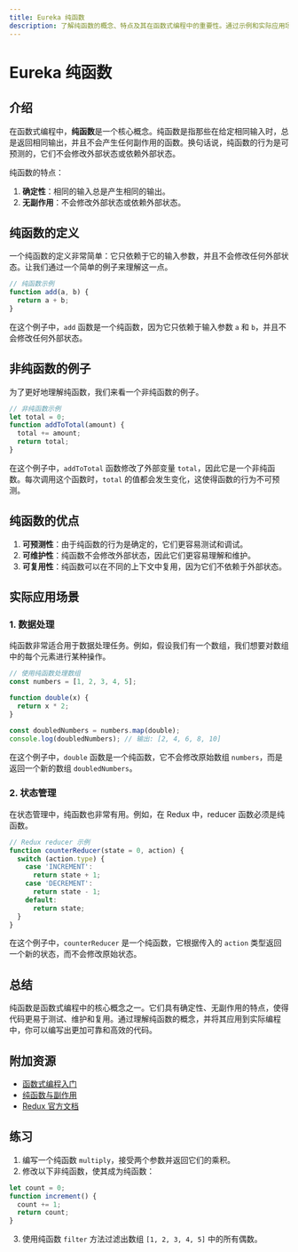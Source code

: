 ```yaml
---
title: Eureka 纯函数
description: 了解纯函数的概念、特点及其在函数式编程中的重要性。通过示例和实际应用场景，掌握如何编写和使用纯函数。
---
```


# Eureka 纯函数

## 介绍

在函数式编程中，**纯函数**是一个核心概念。纯函数是指那些在给定相同输入时，总是返回相同输出，并且不会产生任何副作用的函数。换句话说，纯函数的行为是可预测的，它们不会修改外部状态或依赖外部状态。

纯函数的特点：
1. **确定性**：相同的输入总是产生相同的输出。
2. **无副作用**：不会修改外部状态或依赖外部状态。

## 纯函数的定义

一个纯函数的定义非常简单：它只依赖于它的输入参数，并且不会修改任何外部状态。让我们通过一个简单的例子来理解这一点。

```javascript
// 纯函数示例
function add(a, b) {
  return a + b;
}
```

在这个例子中，`add` 函数是一个纯函数，因为它只依赖于输入参数 `a` 和 `b`，并且不会修改任何外部状态。

## 非纯函数的例子

为了更好地理解纯函数，我们来看一个非纯函数的例子。

```javascript
// 非纯函数示例
let total = 0;
function addToTotal(amount) {
  total += amount;
  return total;
}
```

在这个例子中，`addToTotal` 函数修改了外部变量 `total`，因此它是一个非纯函数。每次调用这个函数时，`total` 的值都会发生变化，这使得函数的行为不可预测。

## 纯函数的优点

1. **可预测性**：由于纯函数的行为是确定的，它们更容易测试和调试。
2. **可维护性**：纯函数不会修改外部状态，因此它们更容易理解和维护。
3. **可复用性**：纯函数可以在不同的上下文中复用，因为它们不依赖于外部状态。

## 实际应用场景

### 1. 数据处理

纯函数非常适合用于数据处理任务。例如，假设我们有一个数组，我们想要对数组中的每个元素进行某种操作。

```javascript
// 使用纯函数处理数组
const numbers = [1, 2, 3, 4, 5];

function double(x) {
  return x * 2;
}

const doubledNumbers = numbers.map(double);
console.log(doubledNumbers); // 输出: [2, 4, 6, 8, 10]
```

在这个例子中，`double` 函数是一个纯函数，它不会修改原始数组 `numbers`，而是返回一个新的数组 `doubledNumbers`。

### 2. 状态管理

在状态管理中，纯函数也非常有用。例如，在 Redux 中，reducer 函数必须是纯函数。

```javascript
// Redux reducer 示例
function counterReducer(state = 0, action) {
  switch (action.type) {
    case 'INCREMENT':
      return state + 1;
    case 'DECREMENT':
      return state - 1;
    default:
      return state;
  }
}
```

在这个例子中，`counterReducer` 是一个纯函数，它根据传入的 `action` 类型返回一个新的状态，而不会修改原始状态。

## 总结

纯函数是函数式编程中的核心概念之一。它们具有确定性、无副作用的特点，使得代码更易于测试、维护和复用。通过理解纯函数的概念，并将其应用到实际编程中，你可以编写出更加可靠和高效的代码。

## 附加资源

- [函数式编程入门](https://www.example.com/functional-programming-intro)
- [纯函数与副作用](https://www.example.com/pure-functions-and-side-effects)
- [Redux 官方文档](https://redux.js.org/)

## 练习

1. 编写一个纯函数 `multiply`，接受两个参数并返回它们的乘积。
2. 修改以下非纯函数，使其成为纯函数：

```javascript
let count = 0;
function increment() {
  count += 1;
  return count;
}
```

3. 使用纯函数 `filter` 方法过滤出数组 `[1, 2, 3, 4, 5]` 中的所有偶数。
